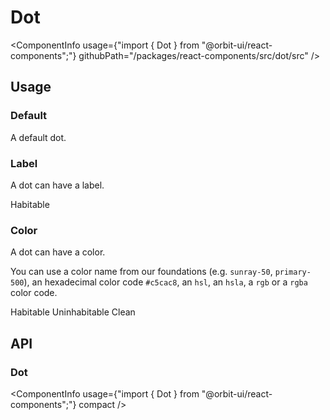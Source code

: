 
<Meta
    title="Components/Dot"
    id="dot"
/>

# Dot

<ComponentInfo
    usage={"import { Dot } from \"@orbit-ui/react-components\";"}
    githubPath="/packages/react-components/src/dot/src"
/>

## Usage

### Default

A default dot.

<Preview>
    <Story name="default">
        <Dot />
    </Story>
</Preview>

### Label

A dot can have a label.

<Preview>
    <Story name="label">
        <Dot>Habitable</Dot>
    </Story>
</Preview>

### Color

A dot can have a color.

You can use a color name from our foundations (e.g. `sunray-50`, `primary-500`), an hexadecimal color code `#c5cac8`, an `hsl`, an `hsla`, a `rgb` or a `rgba` color code.

<Preview>
    <Story name="color">
        <Inline>
            <Dot color="botanic-500">Habitable</Dot>
            <Dot color="hsl(25, 69%, 41%)">Uninhabitable</Dot>
            <Dot color="--o-ui-alias-primary-500">Clean</Dot>
        </Inline>
    </Story>
</Preview>

## API

### Dot

<ComponentInfo
    usage={"import { Dot } from \"@orbit-ui/react-components\";"}
    compact
/>

<ArgsTable of={InnerDot} sort="alpha" />
